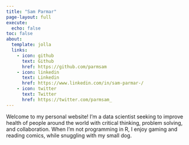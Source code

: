 ```yaml
---
title: "Sam Parmar"
page-layout: full
execute:
  echo: false
toc: false
about:
  template: jolla
  links:
    - icon: github
      text: Github
      href: https://github.com/parmsam
    - icon: linkedin
      text: Linkedin
      href: https://www.linkedin.com/in/sam-parmar-/
    - icon: twitter 
      text: Twitter
      href: https://twitter.com/parmsam_
---
```


Welcome to my personal website! I'm a  data scientist seeking to improve health of people around the world with critical thinking, problem solving, and collaboration. When I'm not programming in R, I enjoy gaming and reading comics, while snuggling with my small dog.
